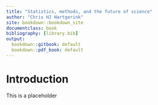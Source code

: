 ```yaml
---
title: "Statistics, methods, and the future of science"
author: "Chris HJ Hartgerink"
site: bookdown::bookdown_site
documentclass: book
bibliography: [library.bib]
output:
  bookdown::gitbook: default
  bookdown::pdf_book: default
---
```


# Introduction

This is a placeholder
